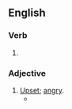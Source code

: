 ==English==

===Verb===
{{head|en|verb form}}

# {{en-past of|torque}}

===Adjective===
{{en-adj}}

# [[upset|Upset]]; [[angry]].
#* {{quote-book|en|year=2002|title=A Fine and Bitter Snow |author=Dana Stabenow |page=52 |ISBN=0312989474 |passage=The high school varsity basketball team, under Bernie's able coaching, was fourteen and three for the season, and Bernie was greatly '''torqued''' about the three. }}